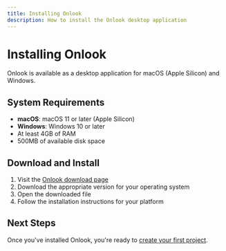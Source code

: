 ```yaml
---
title: Installing Onlook
description: How to install the Onlook desktop application
---
```


# Installing Onlook

Onlook is available as a desktop application for macOS (Apple Silicon) and Windows.

## System Requirements

- **macOS**: macOS 11 or later (Apple Silicon)
- **Windows**: Windows 10 or later
- At least 4GB of RAM
- 500MB of available disk space

## Download and Install

1. Visit the [Onlook download page](https://onlook.com/download)
2. Download the appropriate version for your operating system
3. Open the downloaded file
4. Follow the installation instructions for your platform

## Next Steps

Once you've installed Onlook, you're ready to [create your first project](/docs/tutorials/first-project).
